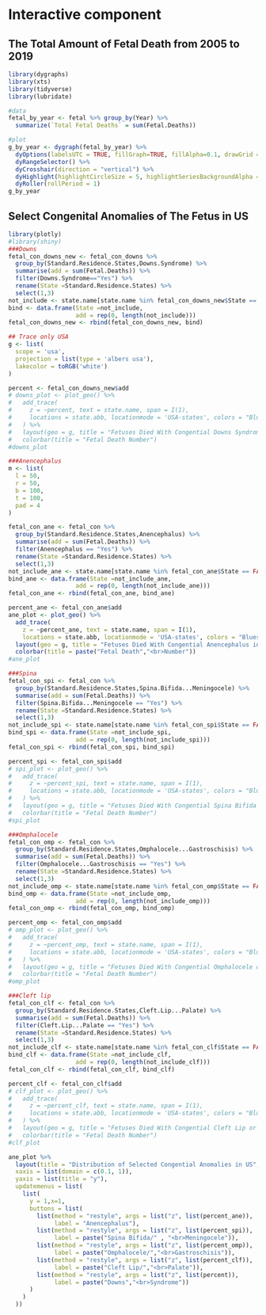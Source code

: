 # Interactive component

## The Total Amount of Fetal Death from 2005 to 2019

```r
library(dygraphs)
library(xts)          
library(tidyverse)
library(lubridate)

#data
fetal_by_year <- fetal %>% group_by(Year) %>%
  summarize(`Total Fetal Deaths` = sum(Fetal.Deaths))

#plot
g_by_year <- dygraph(fetal_by_year) %>%
  dyOptions(labelsUTC = TRUE, fillGraph=TRUE, fillAlpha=0.1, drawGrid = FALSE, colors="#D8AE5A") %>%
  dyRangeSelector() %>%
  dyCrosshair(direction = "vertical") %>%
  dyHighlight(highlightCircleSize = 5, highlightSeriesBackgroundAlpha = 0.2, hideOnMouseOut = FALSE)  %>%
  dyRoller(rollPeriod = 1) 
g_by_year
```

## Select Congenital Anomalies of The Fetus in US
```r
library(plotly)
#library(shiny)
###Downs
fetal_con_downs_new <- fetal_con_downs %>%
  group_by(Standard.Residence.States,Downs.Syndrome) %>%
  summarise(add = sum(Fetal.Deaths)) %>%
  filter(Downs.Syndrome=="Yes") %>%
  rename(State =Standard.Residence.States) %>%
  select(1,3)
not_include <- state.name[state.name %in% fetal_con_downs_new$State == FALSE]
bind <- data.frame(State =not_include,
                   add = rep(0, length(not_include)))
fetal_con_downs_new <- rbind(fetal_con_downs_new, bind)

## Trace only USA
g <- list(
  scope = 'usa',
  projection = list(type = 'albers usa'),
  lakecolor = toRGB('white')
)

percent <- fetal_con_downs_new$add
# downs_plot <- plot_geo() %>%
#   add_trace(
#     z = ~percent, text = state.name, span = I(1),
#     locations = state.abb, locationmode = 'USA-states', colors = "Blues"
#   ) %>%
#   layout(geo = g, title = "Fetuses Died With Congential Downs Syndrome in US") %>%
#   colorbar(title = "Fetal Death Number")
#downs_plot

###Anencephalus
m <- list(
  l = 50,
  r = 50,
  b = 100,
  t = 100,
  pad = 4
)

fetal_con_ane <- fetal_con %>%
  group_by(Standard.Residence.States,Anencephalus) %>%
  summarise(add = sum(Fetal.Deaths)) %>%
  filter(Anencephalus == "Yes") %>%
  rename(State =Standard.Residence.States) %>%
  select(1,3)
not_include_ane <- state.name[state.name %in% fetal_con_ane$State == FALSE]
bind_ane <- data.frame(State =not_include_ane,
                   add = rep(0, length(not_include_ane)))
fetal_con_ane <- rbind(fetal_con_ane, bind_ane)

percent_ane <- fetal_con_ane$add
ane_plot <- plot_geo() %>%
  add_trace(
    z = ~percent_ane, text = state.name, span = I(1),
    locations = state.abb, locationmode = 'USA-states', colors = "Blues") %>%
  layout(geo = g, title = "Fetuses Died With Congential Anencephalus in US") %>%
  colorbar(title = paste("Fetal Death","<br>Number"))
#ane_plot

###Spina
fetal_con_spi <- fetal_con %>%
  group_by(Standard.Residence.States,Spina.Bifida...Meningocele) %>%
  summarise(add = sum(Fetal.Deaths)) %>%
  filter(Spina.Bifida...Meningocele == "Yes") %>%
  rename(State =Standard.Residence.States) %>%
  select(1,3)
not_include_spi <- state.name[state.name %in% fetal_con_spi$State == FALSE]
bind_spi <- data.frame(State =not_include_spi,
                   add = rep(0, length(not_include_spi)))
fetal_con_spi <- rbind(fetal_con_spi, bind_spi)

percent_spi <- fetal_con_spi$add
# spi_plot <- plot_geo() %>%
#   add_trace(
#     z = ~percent_spi, text = state.name, span = I(1),
#     locations = state.abb, locationmode = 'USA-states', colors = "Blues"
#   ) %>%
#   layout(geo = g, title = "Fetuses Died With Congential Spina Bifida or Meningocele in US") %>%
#   colorbar(title = "Fetal Death Number")
#spi_plot

###Omphalocele
fetal_con_omp <- fetal_con %>%
  group_by(Standard.Residence.States,Omphalocele...Gastroschisis) %>%
  summarise(add = sum(Fetal.Deaths)) %>%
  filter(Omphalocele...Gastroschisis == "Yes") %>%
  rename(State =Standard.Residence.States) %>%
  select(1,3)
not_include_omp <- state.name[state.name %in% fetal_con_omp$State == FALSE]
bind_omp <- data.frame(State =not_include_omp,
                   add = rep(0, length(not_include_omp)))
fetal_con_omp <- rbind(fetal_con_omp, bind_omp)

percent_omp <- fetal_con_omp$add
# omp_plot <- plot_geo() %>%
#   add_trace(
#     z = ~percent_omp, text = state.name, span = I(1),
#     locations = state.abb, locationmode = 'USA-states', colors = "Blues"
#   ) %>%
#   layout(geo = g, title = "Fetuses Died With Congential Omphalocele or Gastroschisis in US") %>%
#   colorbar(title = "Fetal Death Number")
#omp_plot

###Cleft lip
fetal_con_clf <- fetal_con %>%
  group_by(Standard.Residence.States,Cleft.Lip...Palate) %>%
  summarise(add = sum(Fetal.Deaths)) %>%
  filter(Cleft.Lip...Palate == "Yes") %>%
  rename(State =Standard.Residence.States) %>%
  select(1,3)
not_include_clf <- state.name[state.name %in% fetal_con_clf$State == FALSE]
bind_clf <- data.frame(State =not_include_clf,
                   add = rep(0, length(not_include_clf)))
fetal_con_clf <- rbind(fetal_con_clf, bind_clf)

percent_clf <- fetal_con_clf$add
# clf_plot <- plot_geo() %>%
#   add_trace(
#     z = ~percent_clf, text = state.name, span = I(1),
#     locations = state.abb, locationmode = 'USA-states', colors = "Blues"
#   ) %>%
#   layout(geo = g, title = "Fetuses Died With Congential Cleft Lip or Palate in US") %>%
#   colorbar(title = "Fetal Death Number")
#clf_plot

ane_plot %>%
  layout(title = "Distribution of Selected Congential Anomalies in US",
  xaxis = list(domain = c(0.1, 1)),
  yaxis = list(title = "y"),
  updatemenus = list(
    list(
      y = 1,x=1,
      buttons = list(
        list(method = "restyle", args = list("z", list(percent_ane)),
             label = "Anencephalus"),
        list(method = "restyle", args = list("z", list(percent_spi)),
             label = paste("Spina Bifida/" , "<br>Meningocele")),
        list(method = "restyle", args = list("z", list(percent_omp)),
             label = paste("Omphalocele/","<br>Gastroschisis")),
        list(method = "restyle", args = list("z", list(percent_clf)),
             label = paste("Cleft Lip/","<br>Palate")),
        list(method = "restyle", args = list("z", list(percent)),
             label = paste("Downs","<br>Syndrome"))
      )
    )
  ))
```






